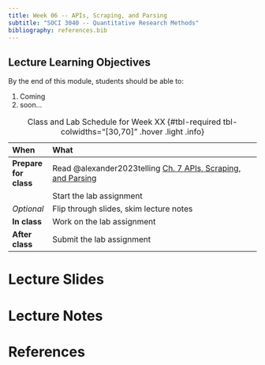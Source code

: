 ```yaml
---
title: Week 06 -- APIs, Scraping, and Parsing
subtitle: "SOCI 3040 -- Quantitative Research Methods"
bibliography: references.bib
---
```


::: {.callout-tip}
## Lecture Learning Objectives

By the end of this module, students should be able to:

1. Coming
2. soon...
:::


::: {.scrollable-table}
| When                  | What                                                                                                                     |
|:----------------------|:----------------------------------------------------------------------------------------------------------------------|
| **Prepare for class** | Read @alexander2023telling [Ch. 7 APIs, Scraping, and Parsing](https://tellingstorieswithdata.com/07-gather.html) |
|                       | Start the lab assignment          | [Lecture 6 Lab](../labs/lab-week-06/index.qmd)                                          |
| *Optional*                      | Flip through slides, skim lecture notes         | [Lecture 6 Slides](../slides/slides-week-06.qmd)                                        |
| **In class**    | Work on the lab assignment        |                                                                                        |
| **After class** | Submit the lab assignment         |                                                                                        |

: Class and Lab Schedule for Week XX {#tbl-required tbl-colwidths="[30,70]" .hover .light .info}
:::

# Lecture Slides

# Lecture Notes

# References